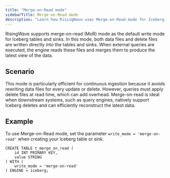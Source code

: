 ```yaml
---
title: "Merge-on-Read mode"
sidebarTitle: Merge-on-Read mode
description: "Learn how RisingWave uses Merge-on-Read mode for Iceberg tables and sinks."
---
```


RisingWave supports merge-on-read (MoR) mode as the default write mode for Iceberg tables and sinks. In this mode, both data files and delete files are written directly into the tables and sinks. When external queries are executed, the engine reads these files and merges them to produce the latest view of the data.

## Scenario

This mode is particularly efficient for continuous ingestion because it avoids rewriting data files for every update or delete. However, queries must apply delete files at read time, which can add overhead. Merge-on-read is ideal when downstream systems, such as query engines, natively support Iceberg deletes and can efficiently reconstruct the latest data.

## Example

To use Merge-on-Read mode, set the parameter `write_mode = 'merge-on-read'` when creating your Iceberg table or sink.

```
CREATE TABLE t_merge_on_read (
    id INT PRIMARY KEY,
    value STRING
) WITH (
    write_mode = 'merge-on-read'
) ENGINE = iceberg;
```

